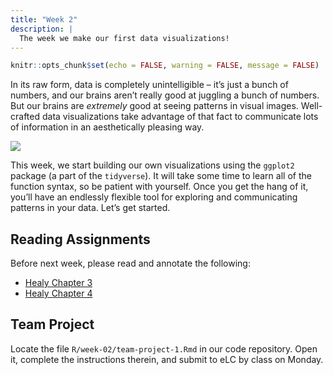 ```yaml
---
title: "Week 2"
description: |
  The week we make our first data visualizations!
---
```


```r
knitr::opts_chunk$set(echo = FALSE, warning = FALSE, message = FALSE)
```

In its raw form, data is completely unintelligible -- it's just a bunch of numbers, and our brains aren't really good at juggling a bunch of numbers. But our brains are *extremely* good at seeing patterns in visual images. Well-crafted data visualizations take advantage of that fact to communicate lots of information in an aesthetically pleasing way. 

![](img/ross.png)

This week, we start building our own visualizations using the `ggplot2` package (a part of the `tidyverse`). It will take some time to learn all of the function syntax, so be patient with yourself. Once you get the hang of it, you'll have an endlessly flexible tool for exploring and communicating patterns in your data. Let's get started.

## Reading Assignments

Before next week, please read and annotate the following:

- [Healy Chapter 3](https://socviz.co/makeplot.html)
- [Healy Chapter 4](https://socviz.co/groupfacettx.html)

## Team Project

Locate the file `R/week-02/team-project-1.Rmd` in our code repository. Open it, complete the instructions therein, and submit to eLC by class on Monday.